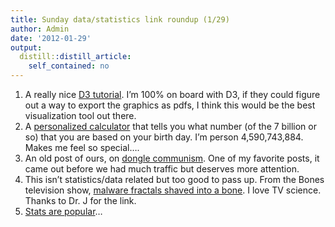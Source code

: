 ```yaml
---
title: Sunday data/statistics link roundup (1/29)
author: Admin
date: '2012-01-29'
output:
  distill::distill_article:
    self_contained: no
---
```


  1. A really nice <a href="http://alignedleft.com/tutorials/d3/" target="_blank">D3 tutorial</a>. I&#8217;m 100% on board with D3, if they could figure out a way to export the graphics as pdfs, I think this would be the best visualization tool out there.
  2. A <a href="http://populationaction.org/Articles/Whats_Your_Number/" target="_blank">personalized calculator</a> that tells you what number (of the 7 billion or so) that you are based on your birth day. I&#8217;m person 4,590,743,884. Makes me feel so special&#8230;.
  3. An old post of ours, on <a href="http://simplystatistics.tumblr.com/post/10555655037/dongle-communism" target="_blank">dongle communism</a>. One of my favorite posts, it came out before we had much traffic but deserves more attention.
  4. This isn&#8217;t statistics/data related but too good to pass up. From the Bones television show, <a href="http://www.myvidster.com/video/4132893/_A_new_low_for_TV_science_Malware_Fractals_in_Bones_ampbull_videosiftcom" target="_blank">malware fractals shaved into a bone</a>. I love TV science. Thanks to Dr. J for the link.
  5. <a href="http://bits.blogs.nytimes.com/2012/01/26/what-are-the-odds-that-stats-would-get-this-popular/" target="_blank">Stats are popular</a>&#8230;
